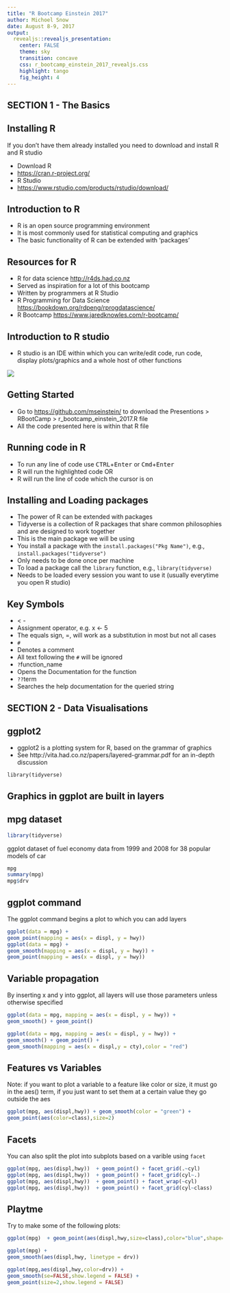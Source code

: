 ```yaml
---
title: "R Bootcamp Einstein 2017"
author: Michoel Snow
date: August 8-9, 2017
output: 
  revealjs::revealjs_presentation:
    center: FALSE
    theme: sky
    transition: concave
    css: r_bootcamp_einstein_2017_revealjs.css
    highlight: tango
    fig_height: 4
---
```


## SECTION 1 - The Basics
## Installing R

If you don't have them already installed you need to download and install R and R studio  

- Download R
- <https://cran.r-project.org/>  
- R Studio
- <https://www.rstudio.com/products/rstudio/download/>


## Introduction to R

- R is an open source programming environment
- It is most commonly used for statistical computing and graphics
- The basic functionality of R can be extended with 'packages'

## Resources for R

- R for data science <http://r4ds.had.co.nz> 
- Served as inspiration for a lot of this bootcamp
- Written by programmers at R Studio
- R Programming for Data Science <https://bookdown.org/rdpeng/rprogdatascience/>
- R Bootcamp <https://www.jaredknowles.com/r-bootcamp/>

## Introduction to R studio  {.scrollable}

- R studio is an IDE within which you can write/edit code, run code, display plots/graphics and a whole host of other functions 

![](RStudio-Screenshot.png)


## Getting Started 


- Go to <https://github.com/mseinstein/> to download the Presentions > RBootCamp > r_bootcamp_einstein_2017.R file   
- All the code presented here is within that R file

## Running code in R




- To run any line of code use <kbd>CTRL</kbd>+<kbd>Enter</kbd> or <kbd>Cmd</kbd>+<kbd>Enter</kbd> 
- R will run the highlighted code OR
- R will run the line of code which the cursor is on


## Installing and Loading packages
- The power of R can be extended with packages
- Tidyverse is a collection of R packages that share common philosophies and are designed to work together
- This is the main package we will be using 
- You install a package with the `install.packages("Pkg Name")`, e.g., `install.packages("tidyverse")`      
- Only needs to be done once per machine
- To load a package call the `library` function, e.g., `library(tidyverse)`
- Needs to be loaded every session you want to use it (usually everytime you open R studio)

## Key Symbols

- < - 
- Assignment operator, e.g. x <- 5
- The equals sign, =, will work as a substitution in most but not all cases
- `#`
- Denotes a comment
- All text following the `#` will be ignored
- `?`function_name 
- Opens the Documentation for the function
- `??`term
- Searches the help documentation for the queried string


## SECTION 2 - Data Visualisations 

## ggplot2
- ggplot2 is a plotting system for R, based on the grammar of graphics
- See http://vita.had.co.nz/papers/layered-grammar.pdf for an in-depth discussion

`library(tidyverse)`

## Graphics in ggplot are built in layers

## mpg dataset {.scrollable}

```r
library(tidyverse)
```

ggplot dataset of fuel economy data from 1999 and 2008 for 38 popular models of car

```r
mpg
summary(mpg) 
mpg$drv
```


## ggplot command {.scrollable}

The ggplot command begins a plot to which you can add layers
```r
ggplot(data = mpg) + 
geom_point(mapping = aes(x = displ, y = hwy))
ggplot(data = mpg) +
geom_smooth(mapping = aes(x = displ, y = hwy)) + 
geom_point(mapping = aes(x = displ, y = hwy))
```

## Variable propagation {.scrollable}

By inserting x and y into ggplot, all layers will use those parameters unless otherwise specified
```r
ggplot(data = mpg, mapping = aes(x = displ, y = hwy)) + 
geom_smooth() + geom_point()

ggplot(data = mpg, mapping = aes(x = displ, y = hwy)) + 
geom_smooth() + geom_point() +
geom_smooth(mapping = aes(x = displ,y = cty),color = "red")
```

## Features vs Variables {.scrollable}

Note: if you want to plot a variable to a feature like color or size, it must go in the aes() term, if you just want to set them at a certain value they go outside the aes
```r
ggplot(mpg, aes(displ,hwy)) + geom_smooth(color = "green") + 
geom_point(aes(color=class),size=2) 
```

## Facets {.scrollable}

You can also split the plot into subplots based on a varible using `facet`
```r
ggplot(mpg, aes(displ,hwy))  + geom_point() + facet_grid(.~cyl)
ggplot(mpg, aes(displ,hwy))  + geom_point() + facet_grid(cyl~.)
ggplot(mpg, aes(displ,hwy))  + geom_point() + facet_wrap(~cyl)
ggplot(mpg, aes(displ,hwy))  + geom_point() + facet_grid(cyl~class)
```


## Playtme {.scrollable}
Try to make some of the following plots:
```r
ggplot(mpg)  + geom_point(aes(displ,hwy,size=class),color="blue",shape=17) 

ggplot(mpg) + 
geom_smooth(aes(displ,hwy, linetype = drv))

ggplot(mpg,aes(displ,hwy,color=drv)) + 
geom_smooth(se=FALSE,show.legend = FALSE) +
geom_point(size=2,show.legend = FALSE)

```

















